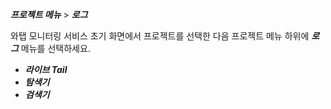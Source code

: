 <!--
---
id: log-ui
title: 분석하기
description: 로그 모니터링의 주요 메뉴를 안내합니다. 
tags: [ 로그 모니터링, UI ]
---
-->

***프로젝트 메뉴*** > ***로그***

와탭 모니터링 서비스 초기 화면에서 프로젝트를 선택한 다음 프로젝트 메뉴 하위에 ***로그*** 메뉴를 선택하세요. 

* ***라이브 Tail***
* ***탐색기***
* ***검색기***


<DocCardList/>